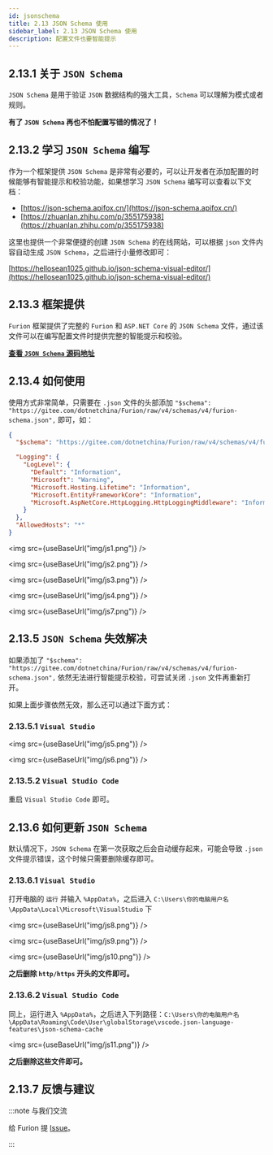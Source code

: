 ```yaml
---
id: jsonschema
title: 2.13 JSON Schema 使用
sidebar_label: 2.13 JSON Schema 使用
description: 配置文件也要智能提示
---
```



## 2.13.1 关于 `JSON Schema`

`JSON Schema` 是用于验证 `JSON` 数据结构的强大工具，`Schema` 可以理解为模式或者规则。

**有了 `JSON Schema` 再也不怕配置写错的情况了！**

## 2.13.2 学习 `JSON Schema` 编写

作为一个框架提供 `JSON Schema` 是非常有必要的，可以让开发者在添加配置的时候能够有智能提示和校验功能，如果想学习 `JSON Schema` 编写可以查看以下文档：

- [https://json-schema.apifox.cn/](https://json-schema.apifox.cn/)
- [https://zhuanlan.zhihu.com/p/355175938](https://zhuanlan.zhihu.com/p/355175938)

这里也提供一个非常便捷的创建 `JSON Schema` 的在线网站，可以根据 `json` 文件内容自动生成 `JSON Schema`，之后进行小量修改即可：

[https://hellosean1025.github.io/json-schema-visual-editor/](https://hellosean1025.github.io/json-schema-visual-editor/)

## 2.13.3 框架提供

`Furion` 框架提供了完整的 `Furion` 和 `ASP.NET Core` 的 `JSON Schema` 文件，通过该文件可以在编写配置文件时提供完整的智能提示和校验。

**[查看 `JSON Schema` 源码地址](https://gitee.com/dotnetchina/Furion/raw/v4/schemas/v4/furion-schema.json)**

## 2.13.4 如何使用

使用方式非常简单，只需要在 `.json` 文件的头部添加 `"$schema": "https://gitee.com/dotnetchina/Furion/raw/v4/schemas/v4/furion-schema.json",` 即可，如：

```json showLineNumbers {2}
{
  "$schema": "https://gitee.com/dotnetchina/Furion/raw/v4/schemas/v4/furion-schema.json",

  "Logging": {
    "LogLevel": {
      "Default": "Information",
      "Microsoft": "Warning",
      "Microsoft.Hosting.Lifetime": "Information",
      "Microsoft.EntityFrameworkCore": "Information",
      "Microsoft.AspNetCore.HttpLogging.HttpLoggingMiddleware": "Information"
    }
  },
  "AllowedHosts": "*"
}
```

<img src={useBaseUrl("img/js1.png")} />

<img src={useBaseUrl("img/js2.png")} />

<img src={useBaseUrl("img/js3.png")} />

<img src={useBaseUrl("img/js4.png")} />

<img src={useBaseUrl("img/js7.png")} />

## 2.13.5 `JSON Schema` 失效解决

如果添加了 `"$schema": "https://gitee.com/dotnetchina/Furion/raw/v4/schemas/v4/furion-schema.json",` 依然无法进行智能提示校验，可尝试关闭 `.json` 文件再重新打开。

如果上面步骤依然无效，那么还可以通过下面方式：

### 2.13.5.1 `Visual Studio`

<img src={useBaseUrl("img/js5.png")} />

<img src={useBaseUrl("img/js6.png")} />

### 2.13.5.2 `Visual Studio Code`

重启 `Visual Studio Code` 即可。

## 2.13.6 如何更新 `JSON Schema`

默认情况下，`JSON Schema` 在第一次获取之后会自动缓存起来，可能会导致 `.json` 文件提示错误，这个时候只需要删除缓存即可。

### 2.13.6.1 `Visual Studio`

打开电脑的 `运行` 并输入 `%AppData%`，之后进入 `C:\Users\你的电脑用户名\AppData\Local\Microsoft\VisualStudio` 下

<img src={useBaseUrl("img/js8.png")} />

<img src={useBaseUrl("img/js9.png")} />

<img src={useBaseUrl("img/js10.png")} />

**之后删除 `http/https` 开头的文件即可。**

### 2.13.6.2 `Visual Studio Code`

同上，运行进入 `%AppData%`，之后进入下列路径：`C:\Users\你的电脑用户名\AppData\Roaming\Code\User\globalStorage\vscode.json-language-features\json-schema-cache`

<img src={useBaseUrl("img/js11.png")} />

**之后删除这些文件即可。**

## 2.13.7 反馈与建议

:::note 与我们交流

给 Furion 提 [Issue](https://gitee.com/dotnetchina/Furion/issues/new?issue)。

:::
